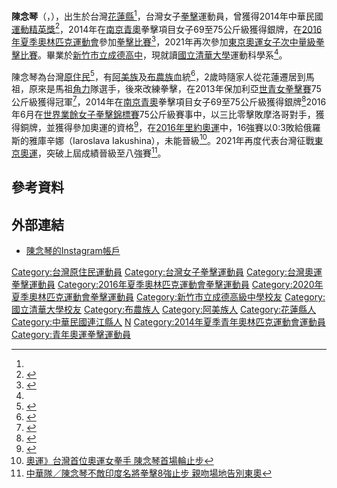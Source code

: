 {{Infobox boxer
| name = 陳念琴
|romanizedname=Chen Nien-chin
| image          = Chen Nien-chin Rio2016.jpg
| height         = {{height|m=1.69}}<ref name=rio>{{cite web|url=https://www.rio2016.com/en/athlete/nien-chin-chen |title=Chen Nien-chin |accessdate=14 August 2016 |work=Rio 2016 |deadurl=yes |archiveurl=https://web.archive.org/web/20160817061147/https://www.rio2016.com/en/athlete/nien-chin-chen |archivedate=2016-08-17}}</ref>
| weight = {{le|中量級|Middleweight}}
| style =正架<ref> {{cite news |authors=民視 |title=拳擊世錦賽 16歲陳念琴奪台首金 |url=https://tw.news.yahoo.com/%E6%8B%B3%E6%93%8A%E4%B8%96%E9%8C%A6%E8%B3%BD-16%E6%AD%B2%E9%99%B3%E5%BF%B5%E7%90%B4%E5%A5%AA%E5%8F%B0%E9%A6%96%E9%87%91-000230940--spt.html |work= |publisher=Yahoo運動新聞 |date=2011-04-20 |accessdate=2016-08-05 }}</ref>
| nationality = {{ROC}}
| birth_date = {{Birth date and age|1997|5|10}}<ref>{{cite web|url=https://www.olympic.org/nien-chin-chen |title=Nien-Chin CHEN|publisher=olympic |accessdate=2016-08-05}}</ref>
| birth_place = {{TWN}}[[花蓮縣|花蓮縣]]<ref name=udn20160525>
{{cite news|url=http://udn.com/news/story/7005/1718379-%E6%8B%B3%E6%93%8A%EF%BC%8F%E9%99%B3%E5%BF%B5%E7%90%B4%E6%8B%89%E7%94%B7%E9%81%B8%E6%89%8B%E9%99%AA%E7%B7%B4-%E8%A8%8E%E5%8E%AD%E8%A2%AB%E6%8F%8D%E7%9A%84%E6%84%9F%E8%A6%BA |title=拳擊／陳念琴拉男選手陪練 討厭被揍的感覺|publisher=聯合報 |date=2016-05-25|accessdate=2016-08-05}}</ref>
| coach = Carlos Fuentes Villanueva<br>張傳良<ref name=nbc/>
| education = [[新竹市成德高中|新竹市成德高中]]<br/>[[國立清華大學|國立清華大學]]運動科學系
|nickname=琴姐}}
{{MedalTableTop}}
{{MedalSport | 女子[[拳擊|拳擊]] }}
{{MedalCountry | {{TPE}} }}
{{MedalCompetition|[[世界拳擊錦標賽|世界拳擊錦標賽]]}}
{{MedalGold | [[2018年世界女子拳擊錦標賽|2018年 新德里]] | 69公斤級 }}
{{MedalBronze | [[2016年世界女子拳擊錦標賽|2016年 阿斯塔納]] | 75公斤級 }}
{{MedalCompetition|[[世界青年拳擊錦標賽|世界青年拳擊錦標賽]]}}
{{MedalGold | [[2013年世界青年女子拳擊錦標賽|2013年 阿別納]] | 75公斤級 }}
{{MedalCompetition|[[青年奧林匹克運動會|青年奧林匹克運動會]]}}
{{MedalSilver | [[2014年夏季青年奧林匹克運動會|2014年 南京]] | [[2014年夏季青年奧林匹克運動會拳擊比賽|75公斤級]] }}
{{MedalBottom}}

'''陳念琴'''（{{lang-en|Chen Nien-chin}}，{{bd|1997年|5月10日}}），出生於台灣[[花蓮縣|花蓮縣]]<ref name=udn20160525/>，台灣女子[[拳擊|拳擊]]運動員，曾獲得2014年中華民國[[運動精英獎|運動精英獎]]<ref>{{cite news|authors=中央社|title=103年精英獎 表揚體壇精英|url=http://www.chinatimes.com/realtimenews/20141229002049-260403|date=2014-12-29 |accessdate=2016-08-05}}</ref>，2014年在[[2014年南京青年奧運會|南京青奧]]拳擊項目女子69至75公斤級獲得銀牌，在[[2016年夏季奧林匹克運動會|2016年夏季奧林匹克運動會]]參加{{le|中量級|Middleweight}}[[2016年夏季奧林匹克運動會拳擊比賽|拳擊比賽]]<ref>{{cite news|url=http://www.ettoday.net/news/20160706/729977.htm?feature=rio2016&tab_id=575 |title=締造歷史的寶島小將 國際奧會專文介紹陳念琴 |publisher=Ettoday.net |date= |accessdate=2016-08-05}}</ref>，2021年再次參加[[2020年夏季奧林匹克運動會女子次中量級拳擊比賽|東京奧運女子次中量級拳擊比賽]]。畢業於[[新竹市立成德高中|新竹市立成德高中]]，現就讀[[國立清華大學|國立清華大學]]運動科學系<ref name="中廣"/>。

陳念琴為台灣[[原住民|原住民]]<ref>{{cite web|url=http://www.chinatimes.com/realtimenews/20160705006020-260403 |title=里約奧運》中華點將錄-陳念琴與賴主恩拳進巴西|publisher=Chinatimes.com |date=2016-05-03 |accessdate=2016-08-05}}</ref>，有[[阿美族|阿美族]]及[[布農族|布農族]]血統<ref>{{cite web|url=http://titv.ipcf.org.tw/news-21273 |title=拳擊場傳捷報！陳念琴奪下奧運門票 |publisher=Titv.ipcf.org.tw |date=2016-05-25 |accessdate=2016-08-05}}</ref>，2歲時隨家人從花蓮遷居到馬祖，原來是馬祖[[角力|角力]]隊選手，後來改練拳擊，在2013年保加利亞[[世界拳擊錦標賽|世青女拳擊賽]]75公斤級獲得冠軍<ref>{{cite web|url=http://www.epochtimes.com/b5/13/9/29/n3974842.htm |title=台灣選手陳念琴在世界女青拳擊賽奪冠 |publisher=Epochtimes.com |date= |accessdate=2016-08-05}}</ref>，2014年在[[2014年南京青年奧運會|南京青奧]]拳擊項目女子69至75公斤級獲得銀牌<ref>{{cite web|author=自由體育 |url=http://sports.ltn.com.tw/news/breakingnews/1090813 |title=台拳擊女將陳念琴 青奧奪銀牌 |publisher=Sports.ltn.com.tw |date=2014-08-26 |accessdate=2016-08-05}}</ref>2016年6月在[[2016年世界女子拳擊錦標賽|世界業餘女子拳擊錦標賽]]75公斤級賽事中，以三比零擊敗摩洛哥對手{{le|卡蒂賈·瑪迪|Khadija Mardi}}，獲得銅牌，並獲得參加奧運的資格<ref name="中廣">{{cite web|author=中廣新聞網 – 2016年6月3日 上午7:01 |url=https://tw.news.yahoo.com/%E9%99%B3%E5%BF%B5%E7%90%B4%E5%86%8D%E5%A5%AA%E5%A5%A7%E9%81%8B%E6%8B%B3%E6%93%8A%E5%8F%83%E8%B3%BD%E9%96%80%E7%A5%A8-%E6%96%B0%E7%AB%B9%E5%B8%82%E9%95%B7%E6%81%AD%E8%B3%80-230156047--spt.html |title=陳念琴再奪奧運拳擊參賽門票 新竹市長林志堅恭賀 |publisher=Tw.news.yahoo.com |date=2011-04-20 |accessdate=2016-08-05}}</ref>，在[[2016年夏季奧林匹克運動會|2016年里約奧運]]中，16強賽以0:3敗給俄羅斯的雅庫辛娜（Iaroslava Iakushina），未能晉級<ref>[http://sports.ltn.com.tw/news/breakingnews/1795372 奧運》台灣首位奧運女拳手 陳念琴首場輪止步]</ref>。2021年再度代表台灣征戰[[2020年夏季奥林匹克运动会|東京奧運]]，突破上屆成績晉級至八強賽<ref>[https://www.cna.com.tw/news/firstnews/202107305004.aspx 中華隊／陳念琴不敵印度名將拳擊8強止步 親吻場地告別東奧]</ref>。

==參考資料==
{{reflist}}

{{DEFAULTSORT:Chen, Nien-chin}}
[[Category:台灣原住民運動員|Category:台灣原住民運動員]]
[[Category:台灣女子拳擊運動員|Category:台灣女子拳擊運動員]]
[[Category:台灣奧運拳擊運動員|Category:台灣奧運拳擊運動員]]
[[Category:2016年夏季奧林匹克運動會拳擊運動員|Category:2016年夏季奧林匹克運動會拳擊運動員]]
[[Category:2020年夏季奧林匹克運動會拳擊運動員|Category:2020年夏季奧林匹克運動會拳擊運動員]]
[[Category:新竹市立成德高級中學校友|Category:新竹市立成德高級中學校友]]
[[Category:國立清華大學校友|Category:國立清華大學校友]]
[[Category:布農族人|Category:布農族人]]
[[Category:阿美族人|Category:阿美族人]]
[[Category:花蓮縣人|Category:花蓮縣人]]
[[Category:中華民國連江縣人|Category:中華民國連江縣人]]
[[Category:陳姓|N]]
[[Category:2014年夏季青年奧林匹克運動會運動員|Category:2014年夏季青年奧林匹克運動會運動員]]
[[Category:青年奧運拳擊運動員|Category:青年奧運拳擊運動員]]

== 外部連結 ==
* [https://www.instagram.com/boxing_chloe 陳念琴的Instagram帳戶]